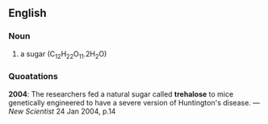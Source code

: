 ==English==
===Noun===
# a sugar (C<sub>12</sub>H<sub>22</sub>O<sub>11</sub>.2H<sub>2</sub>O)

===Quoatations===
'''2004''': The researchers fed a natural sugar called '''trehalose''' to mice genetically engineered to have a severe version of Huntington's disease. &mdash; ''New Scientist'' 24 Jan 2004, p.14